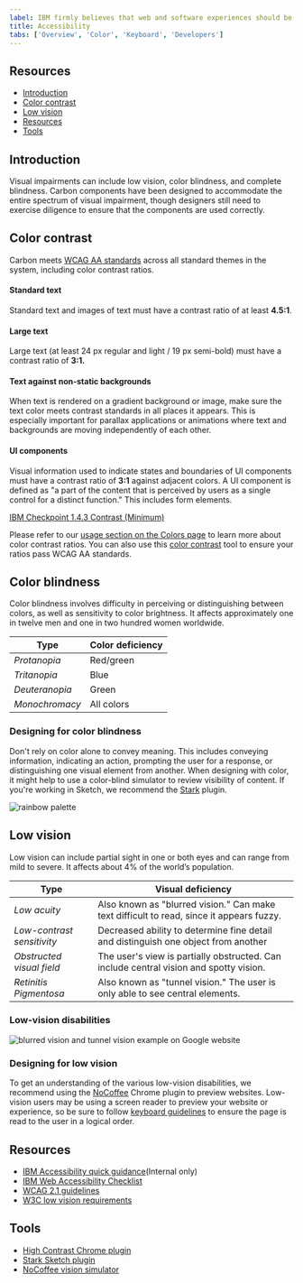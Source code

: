 ```yaml
---
label: IBM firmly believes that web and software experiences should be accessible for everyone, regardless of abilities or impairments.
title: Accessibility
tabs: ['Overview', 'Color', 'Keyboard', 'Developers']
---
```





## Resources

<GridWrapper col_lg="8" flex="true" bleed="true">
<ClickableTile
    title="Carbon color contrast tool"
    href="https://marijohannessen.github.io/color-contrast-checker/"
    type="resource"
     >

</ClickableTile>
</GridWrapper>

<AnchorLinks>

- [Introduction](#introduction)
- [Color contrast](#color-contrast)
- [Low vision](#low-vision)
- [Resources](#resources)
- [Tools](#tools")

</AnchorLinks>

## Introduction

Visual impairments can include low vision, color blindness, and complete blindness. Carbon components have been designed to accommodate the entire spectrum of visual impairment, though designers still need to exercise diligence to ensure that the components are used correctly.

## Color contrast

Carbon meets [WCAG AA standards](https://www.w3.org/TR/UNDERSTANDING-WCAG20/visual-audio-contrast-contrast.html) across all standard themes in the system, including color contrast ratios.

#### Standard text

Standard text and images of text must have a contrast ratio of at least **4.5:1**.

#### Large text

Large text (at least 24 px regular and light / 19 px semi-bold) must have a contrast ratio of **3:1.**

#### Text against non-static backgrounds

When text is rendered on a gradient background or image, make sure the text color meets contrast standards in all places it appears. This is especially important for parallax applications or animations where text and backgrounds are moving independently of each other.

#### UI components

Visual information used to indicate states and boundaries of UI components must have a contrast ratio of **3:1** against adjacent colors. A UI component is defined as "a part of the content that is perceived by users as a single control for a distinct function." This includes form elements.

[IBM Checkpoint 1.4.3 Contrast (Minimum)](https://www.ibm.com/able/guidelines/ci162/contrast.html)

Please refer to our [usage section on the Colors page](/guidelines/color/usage) to learn more about color contrast ratios. You can also use this [color contrast](https://marijohannessen.github.io/color-contrast-checker/) tool to ensure your ratios pass WCAG AA standards.

<!-- To view best practices for using color in data visualization, view the [Data Vis color](/data-visualization/overview/colors) page. -->

## Color blindness

Color blindness involves difficulty in perceiving or distinguishing between colors, as well as sensitivity to color brightness. It affects approximately one in twelve men and one in two hundred women worldwide.

| Type           | Color deficiency |
| -------------- | ---------------- |
| _Protanopia_   | Red/green        |
| _Tritanopia_   | Blue             |
| _Deuteranopia_ | Green            |
| _Monochromacy_ | All colors       |

### Designing for color blindness

Don't rely on color alone to convey meaning. This includes conveying information, indicating an action, prompting the user for a response, or distinguishing one visual element from another. When designing with color, it might help to use a color-blind simulator to review visibility of content. If you're working in Sketch, we recommend the [Stark](http://www.getstark.co/) plugin.

<ImageComponent cols="12">

![rainbow palette](images/color-accessibility-1.png)

</ImageComponent>

## Low vision

Low vision can include partial sight in one or both eyes and can range from mild to severe. It affects about 4% of the world’s population.

| Type                       | Visual deficiency                                                                        |
| -------------------------- | ---------------------------------------------------------------------------------------- |
| _Low acuity_               | Also known as "blurred vision." Can make text difficult to read, since it appears fuzzy. |
| _Low-contrast sensitivity_ | Decreased ability to determine fine detail and distinguish one object from another       |
| _Obstructed visual field_  | The user's view is partially obstructed. Can include central vision and spotty vision.   |
| _Retinitis Pigmentosa_     | Also known as "tunnel vision." The user is only able to see central elements.            |

### Low-vision disabilities

<ImageComponent cols="12">

![blurred vision and tunnel vision example on Google website](images/color-accessibility-2.png)

</ImageComponent>

### Designing for low vision

To get an understanding of the various low-vision disabilities, we recommend using the [NoCoffee](https://chrome.google.com/webstore/detail/nocoffee/jjeeggmbnhckmgdhmgdckeigabjfbddl) Chrome plugin to preview websites. Low-vision users may be using a screen reader to preview your website or experience, so be sure to follow [keyboard guidelines](/guidelines/accessibility/keyboard) to ensure the page is read to the user in a logical order.

## Resources

- [IBM Accessibility quick guidance](https://w3.ibm.com/able/devtest/quick/)(Internal only)
- [IBM Web Accessibility Checklist](https://www.ibm.com/able/guidelines/ci162/accessibility_checklist.html)
- [WCAG 2.1 guidelines](https://www.w3.org/TR/WCAG21/)
- [W3C low vision requirements](https://www.w3.org/TR/low-vision-needs/)

## Tools

- [High Contrast Chrome plugin](https://chrome.google.com/webstore/detail/high-contrast/djcfdncoelnlbldjfhinnjlhdjlikmph/related?hl=en)
- [Stark Sketch plugin](http://www.getstark.co/)
- [NoCoffee vision simulator](https://chrome.google.com/webstore/detail/nocoffee/jjeeggmbnhckmgdhmgdckeigabjfbddl)
